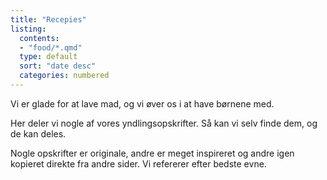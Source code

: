 ```yaml
---
title: "Recepies"
listing:
  contents:
  - "food/*.qmd"
  type: default
  sort: "date desc"
  categories: numbered
---
```


::: topbr

Vi er glade for at lave mad, og vi øver os i at have børnene med.

Her deler vi nogle af vores yndlingsopskrifter. Så kan vi selv finde dem, og de kan deles.

Nogle opskrifter er originale, andre er meget inspireret og andre igen kopieret direkte fra andre sider. Vi refererer efter bedste evne.
:::
